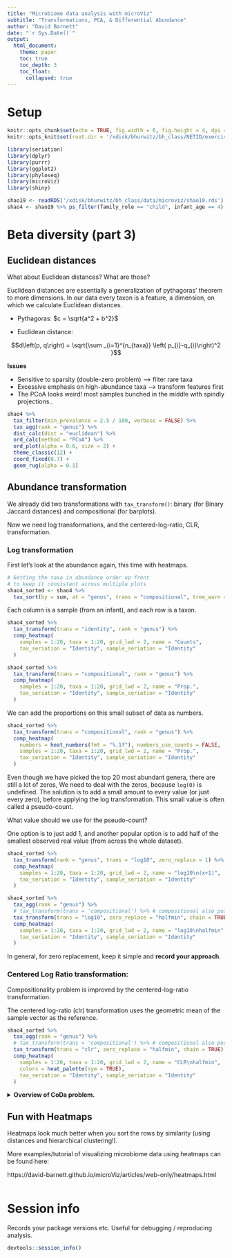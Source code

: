 ```yaml
---
title: "Microbiome data analysis with microViz"
subtitle: "Transformations, PCA, & Differential Abundance"
author: "David Barnett"
date: "`r Sys.Date()`"
output: 
  html_document:
    theme: paper
    toc: true
    toc_depth: 3
    toc_float: 
      collapsed: true
---
```


# Setup

```r
knitr::opts_chunk$set(echo = TRUE, fig.width = 6, fig.height = 4, dpi = 120)
knitr::opts_knit$set(root.dir = '/xdisk/bhurwitz/bh_class/NETID/exercises/18_abundance_trans') # Change your NETID
```

```r
library(seriation)
library(dplyr)
library(purrr)
library(ggplot2)
library(phyloseq)
library(microViz)
library(shiny)
```

```r
shao19 <- readRDS('/xdisk/bhurwitz/bh_class/data/microviz/shao19.rds')
shao4 <- shao19 %>% ps_filter(family_role == "child", infant_age == 4)
```

# Beta diversity (part 3)

## Euclidean distances

What about Euclidean distances?
What are those?

Euclidean distances are essentially a generalization of pythagoras' theorem to more dimensions.
In our data every taxon is a feature, a dimension, on which we calculate Euclidean distances.  

- Pythagoras: $c = \sqrt{a^2 + b^2}$ 

- Euclidean distance: 

$$d\left(p, q\right) = \sqrt{\sum _{i=1}^{n_{taxa}} \left( p_{i}-q_{i}\right)^2 }$$

**Issues**

-   Sensitive to sparsity (double-zero problem) --\> filter rare taxa
-   Excessive emphasis on high-abundance taxa --\> transform features first
-   The PCoA looks weird! most samples bunched in the middle with spindly projections..

```r
shao4 %>%
  tax_filter(min_prevalence = 2.5 / 100, verbose = FALSE) %>%
  tax_agg(rank = "genus") %>%
  dist_calc(dist = "euclidean") %>%
  ord_calc(method = "PCoA") %>%
  ord_plot(alpha = 0.6, size = 2) +
  theme_classic(12) +
  coord_fixed(0.7) +
  geom_rug(alpha = 0.1)
```

## Abundance transformation

We already did two transformations with `tax_transform()`: binary (for Binary Jaccard distances) and compositional (for barplots).

Now we need log transformations, and the centered-log-ratio, CLR, transformation.

### Log transformation

First let's look at the abundance again, this time with heatmaps.

```r
# Getting the taxa in abundance order up front
# to keep it consistent across multiple plots
shao4_sorted <- shao4 %>% 
  tax_sort(by = sum, at = "genus", trans = "compositional", tree_warn = FALSE)
```

Each column is a sample (from an infant), and each row is a taxon.

```r
shao4_sorted %>%
  tax_transform(trans = "identity", rank = "genus") %>%
  comp_heatmap(
    samples = 1:20, taxa = 1:20, grid_lwd = 2, name = "Counts",
    tax_seriation = "Identity", sample_seriation = "Identity"
  )
```

```r
shao4_sorted %>%
  tax_transform(trans = "compositional", rank = "genus") %>%
  comp_heatmap(
    samples = 1:20, taxa = 1:20, grid_lwd = 2, name = "Prop.",
    tax_seriation = "Identity", sample_seriation = "Identity"
  )
```

We can add the proportions on this small subset of data as numbers. 

```r
shao4_sorted %>%
  tax_transform(trans = "compositional", rank = "genus") %>%
  comp_heatmap(
    numbers = heat_numbers(fmt = "%.1f"), numbers_use_counts = FALSE,
    samples = 1:20, taxa = 1:20, grid_lwd = 2, name = "Prop.",
    tax_seriation = "Identity", sample_seriation = "Identity"
  )
```

Even though we have picked the top 20 most abundant genera, there are still a lot of zeros, We need to deal with the zeros, because `log(0)` is undefined.
The solution is to add a small amount to every value (or just every zero), before applying the log transformation.
This small value is often called a pseudo-count.

What value should we use for the pseudo-count?

One option is to just add 1, and another popular option is to add half of the smallest observed real value (from across the whole dataset).

```r
shao4_sorted %>%
  tax_transform(rank = "genus", trans = "log10", zero_replace = 1) %>%
  comp_heatmap(
    samples = 1:20, taxa = 1:20, grid_lwd = 2, name = "log10\n(x+1)",
    tax_seriation = "Identity", sample_seriation = "Identity"
  )
```

```r
shao4_sorted %>%
  tax_agg(rank = "genus") %>%
  # tax_transform(trans = 'compositional') %>% # compositional also possible
  tax_transform(trans = "log10", zero_replace = "halfmin", chain = TRUE) %>%
  comp_heatmap(
    samples = 1:20, taxa = 1:20, grid_lwd = 2, name = "log10\nhalfmin",
    tax_seriation = "Identity", sample_seriation = "Identity"
  )
```

In general, for zero replacement, keep it simple and **record your approach**.

### Centered Log Ratio transformation:

Compositionality problem is improved by the centered-log-ratio transformation. 

The centered log-ratio (clr) transformation uses the geometric mean of the sample vector as the reference. 

```r
shao4_sorted %>%
  tax_agg(rank = "genus") %>%
  # tax_transform(trans = 'compositional') %>% # compositional also possible
  tax_transform(trans = "clr", zero_replace = "halfmin", chain = TRUE) %>%
  comp_heatmap(
    samples = 1:20, taxa = 1:20, grid_lwd = 2, name = "CLR\nhalfmin",
    colors = heat_palette(sym = TRUE),
    tax_seriation = "Identity", sample_seriation = "Identity"
  )
```

<details>

<summary>
**Overview of CoDa problem.**
</summary>

The sequencing data gives us relative abundances, not absolute abundances.
The total number of reads sequenced per sample is an arbitrary total.

If one taxon blooms, whilst everything else stays stable, the relative abundance of all other taxa must (appear to) go down.

This leads to two main types of problem:

-   interpretation caveats: see differential abundance section later
-   statistical issues: taxon abundances are not independent, but (weakly?) negatively correlated

This is worse with simpler ecosystems.
There is the same problem in theory with RNAseq data, but I suspect it is less bothersome because there are many more competing "species" of RNA transcript than there are bacterial species in even a very complex microbiome.

The centered-log-ratio transformation (along with some other similar ratio transformations) are claimed to help with the statistical issues by transforming the abundances from the simplex to the real space.

Practically, the CLR transformation involves finding the geometric mean of each sample, and then dividing abundance of each taxon in that sample by this geometric mean.
Finally you take the natural log of this ratio.

For more details, check out Gloor 2017 (and maybe work by Thomas Quinn).
[Microbiome Datasets are Compositional: and this is not optional](https://doi.org/10.3389/fmicb.2017.02224)

</details>

## Fun with Heatmaps

Heatmaps look much better when you sort the rows by similarity (using distances and hierarchical clustering!).

More examples/tutorial of visualizing microbiome data using heatmaps can be found here:

https://david-barnett.github.io/microViz/articles/web-only/heatmaps.html 

```r

```


# Session info

Records your package versions etc.
Useful for debugging / reproducing analysis.

```r
devtools::session_info()
```
